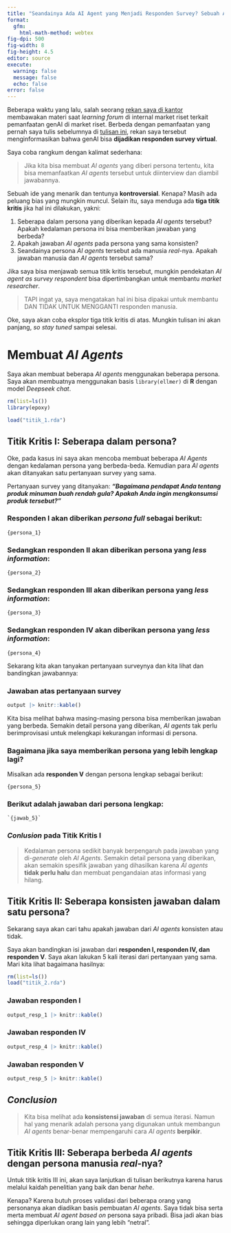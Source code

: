 ```yaml
---
title: "Seandainya Ada AI Agent yang Menjadi Responden Survey? Sebuah Analisa Eksploratif"
format:
  gfm:
    html-math-method: webtex
fig-dpi: 500
fig-width: 8
fig-height: 4.5
editor: source
execute:
  warning: false
  message: false
  echo: false
error: false
---
```


Beberapa waktu yang lalu, salah seorang [rekan saya di kantor](https://id.linkedin.com/in/endy-the?trk=org-employees) membawakan materi saat _learning forum_ di internal market riset terkait pemanfaatan genAI di market riset. Berbeda dengan pemanfaatan yang pernah saya tulis sebelumnya di [tulisan ini](https://ikanx101.com/blog/ai-riset/), rekan saya tersebut menginformasikan bahwa genAI bisa __dijadikan responden survey virtual__.

Saya coba rangkum dengan kalimat sederhana:

> Jika kita bisa membuat _AI agents_ yang diberi persona tertentu, kita bisa memanfaatkan _AI agents_ tersebut untuk diinterview dan diambil jawabannya.

Sebuah ide yang menarik dan tentunya __kontroversial__. Kenapa? Masih ada peluang bias yang mungkin muncul. Selain itu, saya menduga ada __tiga titik kritis__ jika hal ini dilakukan, yakni:

1. Seberapa dalam persona yang diberikan kepada _AI agents_ tersebut? Apakah kedalaman persona ini bisa memberikan jawaban yang berbeda?
1. Apakah jawaban _AI agents_ pada persona yang sama konsisten?
1. Seandainya persona _AI agents_ tersebut ada manusia _real_-nya. Apakah jawaban manusia dan _AI agents_ tersebut sama?

Jika saya bisa menjawab semua titik kritis tersebut, mungkin pendekatan _AI agent as survey respondent_ bisa dipertimbangkan untuk membantu _market researcher_.

> TAPI ingat ya, saya mengatakan hal ini bisa dipakai untuk membantu DAN TIDAK UNTUK MENGGANTI responden manusia.

Oke, saya akan coba eksplor tiga titik kritis di atas. Mungkin tulisan ini akan panjang, _so stay tuned_ sampai selesai.

# Membuat _AI Agents_

Saya akan membuat beberapa _AI agents_ menggunakan beberapa persona. Saya akan membuatnya menggunakan basis `library(ellmer)` di __R__ dengan model _Deepseek chat_.

```r
rm(list=ls())
library(epoxy)

load("titik_1.rda")
```

## Titik Kritis I: Seberapa dalam persona?

Oke, pada kasus ini saya akan mencoba membuat beberapa _AI Agents_ dengan kedalaman persona yang berbeda-beda. Kemudian para _AI agents_ akan ditanyakan satu pertanyaan survey yang sama. 

Pertanyaan survey yang ditanyakan: ___"Bagaimana pendapat Anda tentang produk minuman buah rendah gula? Apakah Anda ingin mengkonsumsi produk tersebut?"___

### __Responden I__ akan diberikan _persona full_ sebagai berikut:

```epoxy
{persona_1}
```

### Sedangkan __responden II__ akan diberikan persona yang _less information_:

```epoxy
{persona_2}
```

### Sedangkan __responden III__ akan diberikan persona yang _less information_:

```epoxy
{persona_3}
```

### Sedangkan __responden IV__ akan diberikan persona yang _less information_:

```epoxy
{persona_4}
```

Sekarang kita akan tanyakan pertanyaan surveynya dan kita lihat dan bandingkan jawabannya:

### Jawaban atas pertanyaan survey

```r
output |> knitr::kable()
```

Kita bisa melihat bahwa masing-masing persona bisa memberikan jawaban yang berbeda. Semakin detail persona yang diberikan, _AI agents_ tak perlu berimprovisasi untuk melengkapi kekurangan informasi di persona.

### Bagaimana jika saya memberikan persona yang lebih lengkap lagi?

Misalkan ada __responden V__ dengan persona lengkap sebagai berikut:

```epoxy
{persona_5}
```

### Berikut adalah jawaban dari persona lengkap:

```epoxy
`{jawab_5}`
```

### _Conlusion_ pada Titik Kritis I

> Kedalaman persona sedikit banyak berpengaruh pada jawaban yang di-_generate_ oleh _AI Agents_. Semakin detail persona yang diberikan, akan semakin spesifik jawaban yang dihasilkan karena _AI agents_ __tidak perlu halu__ dan membuat pengandaian atas informasi yang hilang.

## Titik Kritis II: Seberapa konsisten jawaban dalam satu persona?

Sekarang saya akan cari tahu apakah jawaban dari _AI agents_ konsisten atau tidak.

Saya akan bandingkan isi jawaban dari __responden I, responden IV, dan responden V__. Saya akan lakukan 5 kali iterasi dari pertanyaan yang sama. Mari kita lihat bagaimana hasilnya:

```r
rm(list=ls())
load("titik_2.rda")
```

### Jawaban __responden I__

```r
output_resp_1 |> knitr::kable()
```

### Jawaban __responden IV__

```r
output_resp_4 |> knitr::kable()
```

### Jawaban __responden V__

```r
output_resp_5 |> knitr::kable()
```

## _Conclusion_

> Kita bisa melihat ada __konsistensi jawaban__ di semua iterasi. Namun hal yang menarik adalah persona yang digunakan untuk membangun _AI agents_ benar-benar mempengaruhi cara _AI agents_ __berpikir__.


## Titik Kritis III: Seberapa berbeda _AI agents_ dengan persona manusia _real_-nya?

Untuk titik kritis III ini, akan saya lanjutkan di tulisan berikutnya karena harus melalui kaidah penelitian yang baik dan benar _hehe_.

Kenapa? Karena butuh proses validasi dari beberapa orang yang personanya akan diadikan basis pembuatan _AI agents_. Saya tidak bisa serta merta membuat _AI agent_ _based on_ persona saya pribadi. Bisa jadi akan bias sehingga diperlukan orang lain yang lebih "netral".



